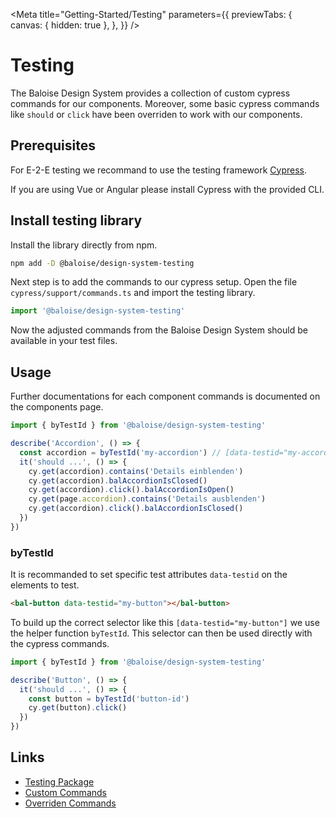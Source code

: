
<Meta
  title="Getting-Started/Testing"
  parameters={{
    previewTabs: {
      canvas: { hidden: true },
    },
  }}
/>

# Testing

The Baloise Design System provides a collection of custom cypress commands for our components. Moreover, some basic cypress commands like `should` or `click` have been overriden to work with our components.

## Prerequisites

For E-2-E testing we recommand to use the testing framework [Cypress](https://www.cypress.io/).

If you are using Vue or Angular please install Cypress with the provided CLI.

## Install testing library

Install the library directly from npm.

```bash
npm add -D @baloise/design-system-testing
```

Next step is to add the commands to our cypress setup. Open the file `cypress/support/commands.ts` and import the testing library.

```typescript
import '@baloise/design-system-testing'
```

Now the adjusted commands from the Baloise Design System should be available in your test files.

## Usage

Further documentations for each component commands is documented on the components page.

```typescript
import { byTestId } from '@baloise/design-system-testing'

describe('Accordion', () => {
  const accordion = byTestId('my-accordion') // [data-testid="my-accordion"]
  it('should ...', () => {
    cy.get(accordion).contains('Details einblenden')
    cy.get(accordion).balAccordionIsClosed()
    cy.get(accordion).click().balAccordionIsOpen()
    cy.get(page.accordion).contains('Details ausblenden')
    cy.get(accordion).click().balAccordionIsClosed()
  })
})
```

### byTestId

It is recommanded to set specific test attributes `data-testid` on the elements to test.

```html
<bal-button data-testid="my-button"></bal-button>
```

To build up the correct selector like this `[data-testid="my-button"]` we use the helper function `byTestId`. This selector can then be used directly with the cypress commands.

```typescript
import { byTestId } from '@baloise/design-system-testing'

describe('Button', () => {
  it('should ...', () => {
    const button = byTestId('button-id')
    cy.get(button).click()
  })
})
```

## Links

- [Testing Package](https://github.com/baloise/design-system/blob/master/packages/testing)
- [Custom Commands](https://github.com/baloise/design-system/blob/master/packages/testing/src/commands/custom)
- [Overriden Commands](https://github.com/baloise/design-system/blob/master/packages/testing/src/commands/overrides)

<bal-doc-github link="/stories/getting-started/02-testing.stories.mdx"></bal-doc-github>
